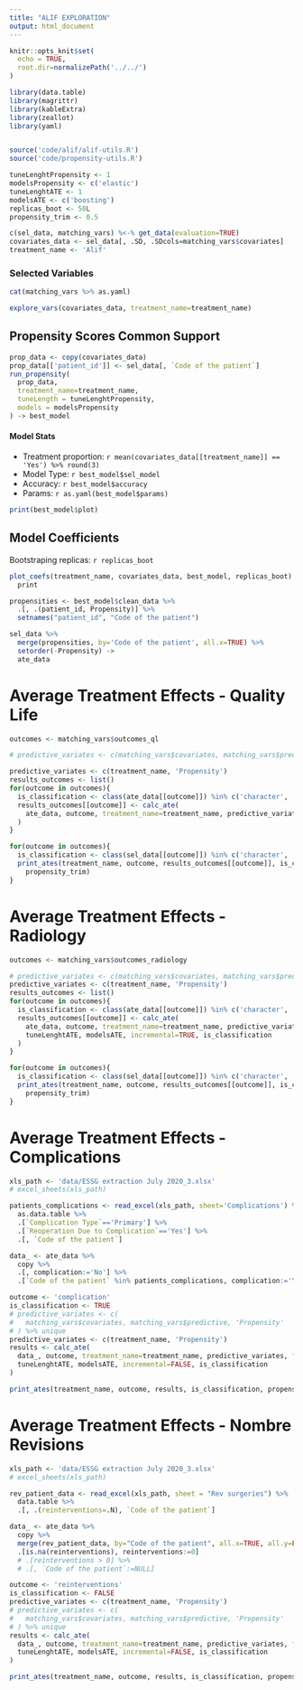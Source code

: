 ```yaml
---
title: "ALIF EXPLORATION"
output: html_document
---
```


```r
knitr::opts_knit$set(
  echo = TRUE, 
  root.dir=normalizePath('../../')
)
```

```r
library(data.table)
library(magrittr)
library(kableExtra)
library(zeallot)
library(yaml)


source('code/alif/alif-utils.R')
source('code/propensity-utils.R')

tuneLenghtPropensity <- 1
modelsPropensity <- c('elastic')
tuneLenghtATE <- 1
modelsATE <- c('boosting')
replicas_boot <- 50L
propensity_trim <- 0.5

c(sel_data, matching_vars) %<-% get_data(evaluation=TRUE)
covariates_data <- sel_data[, .SD, .SDcols=matching_vars$covariates]
treatment_name <- 'Alif'
```

### Selected Variables

```r
cat(matching_vars %>% as.yaml)
```

```r
explore_vars(covariates_data, treatment_name=treatment_name)
```


## Propensity Scores Common Support
```r
prop_data <- copy(covariates_data)
prop_data[['patient_id']] <- sel_data[, `Code of the patient`]
run_propensity(
  prop_data,
  treatment_name=treatment_name,
  tuneLength = tuneLenghtPropensity,
  models = modelsPropensity
) -> best_model

```

#### Model Stats

- Treatment proportion: `r mean(covariates_data[[treatment_name]] == 'Yes') %>% round(3)`
- Model Type: `r best_model$sel_model`
- Accuracy: `r best_model$accuracy`
- Params: `r as.yaml(best_model$params)`


```r
print(best_model$plot)
```

## Model Coefficients

Bootstraping replicas: `r replicas_boot`

```r
plot_coefs(treatment_name, covariates_data, best_model, replicas_boot) %>% 
  print
```


```r
propensities <- best_model$clean_data %>% 
  .[, .(patient_id, Propensity)] %>% 
  setnames("patient_id", "Code of the patient")

sel_data %>% 
  merge(propensities, by='Code of the patient', all.x=TRUE) %>% 
  setorder(-Propensity) ->
  ate_data
```


# Average Treatment Effects - Quality Life

```r
outcomes <- matching_vars$outcomes_ql

# predictive_variates <- c(matching_vars$covariates, matching_vars$predictive) %>% unique

predictive_variates <- c(treatment_name, 'Propensity')
results_outcomes <- list()
for(outcome in outcomes){
  is_classification <- class(ate_data[[outcome]]) %in% c('character', 'factor')
  results_outcomes[[outcome]] <- calc_ate(
    ate_data, outcome, treatment_name=treatment_name, predictive_variates, first_visit=TRUE, tuneLenghtATE, modelsATE, incremental=TRUE, is_classification
  )
}
```

```r
for(outcome in outcomes){
  is_classification <- class(sel_data[[outcome]]) %in% c('character', 'factor')
  print_ates(treatment_name, outcome, results_outcomes[[outcome]], is_classification, 
    propensity_trim)
}
```

# Average Treatment Effects - Radiology

```r
outcomes <- matching_vars$outcomes_radiology

# predictive_variates <- c(matching_vars$covariates, matching_vars$predictive) %>% unique
predictive_variates <- c(treatment_name, 'Propensity')
results_outcomes <- list()
for(outcome in outcomes){
  is_classification <- class(ate_data[[outcome]]) %in% c('character', 'factor')
  results_outcomes[[outcome]] <- calc_ate(
    ate_data, outcome, treatment_name=treatment_name, predictive_variates, first_visit=FALSE,
    tuneLenghtATE, modelsATE, incremental=TRUE, is_classification
  )
}
```

```r
for(outcome in outcomes){
  is_classification <- class(sel_data[[outcome]]) %in% c('character', 'factor')
  print_ates(treatment_name, outcome, results_outcomes[[outcome]], is_classification, 
    propensity_trim)
}
```

# Average Treatment Effects - Complications

```r
xls_path <- 'data/ESSG extraction July 2020_3.xlsx'
# excel_sheets(xls_path)

patients_complications <- read_excel(xls_path, sheet='Complications') %>%
  as.data.table %>%
  .[`Complication Type`=='Primary'] %>%
  .[`Reoperation Due to Complication`=='Yes'] %>%
  .[, `Code of the patient`]

data_ <- ate_data %>%
  copy %>%
  .[, complication:='No'] %>%
  .[`Code of the patient` %in% patients_complications, complication:='Yes']

outcome <- 'complication'
is_classification <- TRUE
# predictive_variates <- c(
#   matching_vars$covariates, matching_vars$predictive, 'Propensity'
# ) %>% unique
predictive_variates <- c(treatment_name, 'Propensity')
results <- calc_ate(
  data_, outcome, treatment_name=treatment_name, predictive_variates, first_visit=FALSE,
  tuneLenghtATE, modelsATE, incremental=FALSE, is_classification
)
```

```r
print_ates(treatment_name, outcome, results, is_classification, propensity_trim)
```

# Average Treatment Effects - Nombre Revisions

```r
xls_path <- 'data/ESSG extraction July 2020_3.xlsx'
# excel_sheets(xls_path)

rev_patient_data <- read_excel(xls_path, sheet = "Rev surgeries") %>% 
  data.table %>% 
  .[, .(reinterventions=.N), `Code of the patient`]

data_ <- ate_data %>%
  copy %>%
  merge(rev_patient_data, by="Code of the patient", all.x=TRUE, all.y=FALSE) %>% 
  .[is.na(reinterventions), reinterventions:=0]
  # .[reinterventions > 0] %>% 
  # .[, `Code of the patient`:=NULL]

outcome <- 'reinterventions'
is_classification <- FALSE
predictive_variates <- c(treatment_name, 'Propensity')
# predictive_variates <- c(
#   matching_vars$covariates, matching_vars$predictive, 'Propensity'
# ) %>% unique
results <- calc_ate(
  data_, outcome, treatment_name=treatment_name, predictive_variates, first_visit=FALSE,
  tuneLenghtATE, modelsATE, incremental=FALSE, is_classification
)
```

```r
print_ates(treatment_name, outcome, results, is_classification, propensity_trim)
```